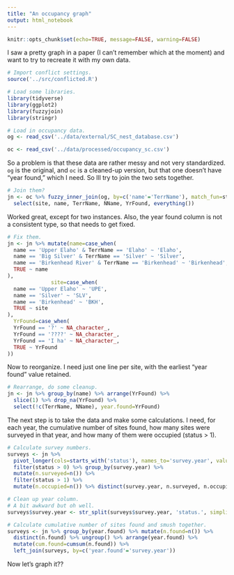 ```yaml
---
title: "An occupancy graph"
output: html_notebook
---
```


```r
knitr::opts_chunk$set(echo=TRUE, message=FALSE, warning=FALSE)
```

I saw a pretty graph in a paper (I can't remember which at the moment) and want to try to recreate it with my own data.

```r
# Import conflict settings.
source('../src/conflicted.R')

# Load some libraries.
library(tidyverse)
library(ggplot2)
library(fuzzyjoin)
library(stringr)

# Load in occupancy data.
og <- read_csv('../data/external/SC_nest_database.csv')

oc <- read_csv('../data/processed/occupancy_sc.csv')
```

So a problem is that these data are rather messy and not very standardized. `og` is the original, and `oc` is a cleaned-up version, but that one doesn't have "year found," which I need. So Ill try to join the two sets together.

```r
# Join them?
jn <- oc %>% fuzzy_inner_join(og, by=c('name'='TerrName'), match_fun=str_detect) %>% 
  select(site, name, TerrName, NName, YrFound, everything())
```

Worked great, except for two instances. Also, the year found column is not a consistent type, so that needs to get fixed.

```r
# Fix them.
jn <- jn %>% mutate(name=case_when(
  name == 'Upper Elaho' & TerrName == 'Elaho' ~ 'Elaho',
  name == 'Big Silver' & TerrName == 'Silver' ~ 'Silver',
  name == 'Birkenhead River' & TerrName == 'Birkenhead' ~ 'Birkenhead',
  TRUE ~ name
), 
              site=case_when(
  name == 'Upper Elaho' ~ 'UPE',
  name == 'Silver' ~ 'SLV',
  name == 'Birkenhead' ~ 'BKH',
  TRUE ~ site
),
  YrFound=case_when(
  YrFound == '?' ~ NA_character_,
  YrFound == '????' ~ NA_character_,
  YrFound == 'I ha' ~ NA_character_,
  TRUE ~ YrFound
))
```

Now to reorganize. I need just one line per site, with the earliest "year found" value retained.

```r
# Rearrange, do some cleanup.
jn <- jn %>% group_by(name) %>% arrange(YrFound) %>% 
  slice(1) %>% drop_na(YrFound) %>% 
  select(!c(TerrName, NName), year.found=YrFound)
```

The next step is to take the data and make some calculations. I need, for each year, the cumulative number of sites found, how many sites were surveyed in that year, and how many of them were occupied (status > 1).

```r
# Calculate survey numbers.
surveys <- jn %>% 
  pivot_longer(cols=starts_with('status'), names_to='survey.year', values_to='status') %>% 
  filter(status > 0) %>% group_by(survey.year) %>% 
  mutate(n.surveyed=n()) %>% 
  filter(status > 1) %>% 
  mutate(n.occupied=n()) %>% distinct(survey.year, n.surveyed, n.occupied)

# Clean up year column.
# A bit awkward but oh well.
surveys$survey.year <- str_split(surveys$survey.year, 'status.', simplify=TRUE)[,2]

# Calculate cumulative number of sites found and smush together.
surveys <- jn %>% group_by(year.found) %>% mutate(n.found=n()) %>% 
  distinct(n.found) %>% ungroup() %>% arrange(year.found) %>%  
  mutate(cum.found=cumsum(n.found)) %>% 
  left_join(surveys, by=c('year.found'='survey.year'))
```

Now let's graph it??

